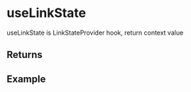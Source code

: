 
<Meta title="React Hooks/useLinkState" />

# useLinkState

useLinkState is LinkStateProvider hook, return context value

## Returns

<ArgTypes of={UseLinkStateReturns} />

## Example

<Source code={ExampleCode} />

